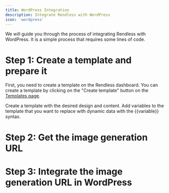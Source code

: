 ```yaml
---
title: WordPress Integration
description: Integrate Rendless with WordPress
icon: 'wordpress'
---
```


We will guide you through the process of integrating Rendless with WordPress.
It is a simple process that requires some lines of code.

# Step 1: Create a template and prepare it

First, you need to create a template on the Rendless dashboard. 
You can create a template by clicking on the "Create template" button on the [Templates page](https://rendless.com/templates).

Create a template with the desired design and content. Add variables to the template that you want to replace with dynamic data with the {{variable}} syntax.

# Step 2: Get the image generation URL

# Step 3: Integrate the image generation URL in WordPress